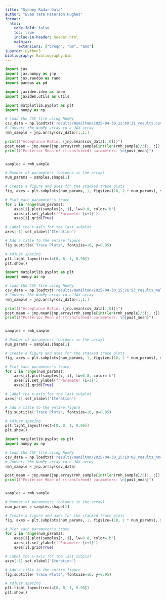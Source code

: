 ```yaml
---
title: "Sydney Radar Data"
author: "Evan Tate Paterson Hughes"
format:
  html:
    code-fold: false
    toc: true
    inclue-in-header: header.html
    mathjax: 
      extensions: ["breqn", "bm", "ams"]
jupyter: python3
bibliography: Bibliography.bib
---
```




```python
import jax
import jax.numpy as jnp
import jax.random as rand
import pandas as pd

import jaxidem.idem as idem
import jaxidem.utils as utils
```

```python
import matplotlib.pyplot as plt
import numpy as np

# Load the CSV file using NumPy
csv_data = np.loadtxt('results/Hamilton/2025-04-30_12:40:21_results.csv', delimiter=',')
# Convert the NumPy array to a JAX array
rmh_sample = jnp.array(csv_data)[:,1:]

print(f"Acceptance Ratio: {jnp.mean(csv_data[:,0])}")
post_mean = jnp.mean(jnp.array(rmh_sample[int(len(rmh_sample)/3):, :]), axis=0)
print(f"Posterior Mean of (transformed) parameters: \n{post_mean}")


samples = rmh_sample

# Number of parameters (columns in the array)
num_params = samples.shape[1]

# Create a figure and axes for the stacked trace plots
fig, axes = plt.subplots(num_params, 1, figsize=(10, 2 * num_params), sharex=True)

# Plot each parameter's trace
for i in range(num_params):
    axes[i].plot(samples[:, i], lw=0.8, color='b')
    axes[i].set_ylabel(f'Parameter {i+1}')
    axes[i].grid(True)

# Label the x-axis for the last subplot
axes[-1].set_xlabel('Iteration')

# Add a title to the entire figure
fig.suptitle('Trace Plots', fontsize=16, y=0.95)

# Adjust spacing
plt.tight_layout(rect=[0, 0, 1, 0.96]) 
plt.show()
```


```python
import matplotlib.pyplot as plt
import numpy as np

# Load the CSV file using NumPy
csv_data = np.loadtxt('results/Hamilton/2025-04-30_15:26:53_results_mala.csv', delimiter=',')
# Convert the NumPy array to a JAX array
rmh_sample = jnp.array(csv_data)[:,1:]

print(f"Acceptance Ratio: {jnp.mean(csv_data[:,0])}")
post_mean = jnp.mean(jnp.array(rmh_sample[int(len(rmh_sample)/3):, :]), axis=0)
print(f"Posterior Mean of (transformed) parameters: \n{post_mean}")


samples = rmh_sample

# Number of parameters (columns in the array)
num_params = samples.shape[1]

# Create a figure and axes for the stacked trace plots
fig, axes = plt.subplots(num_params, 1, figsize=(10, 2 * num_params), sharex=True)

# Plot each parameter's trace
for i in range(num_params):
    axes[i].plot(samples[:, i], lw=0.8, color='b')
    axes[i].set_ylabel(f'Parameter {i+1}')
    axes[i].grid(True)

# Label the x-axis for the last subplot
axes[-1].set_xlabel('Iteration')

# Add a title to the entire figure
fig.suptitle('Trace Plots', fontsize=16, y=0.95)

# Adjust spacing
plt.tight_layout(rect=[0, 0, 1, 0.96]) 
plt.show()
```


```python
import matplotlib.pyplot as plt
import numpy as np

# Load the CSV file using NumPy
csv_data = np.loadtxt('results/Hamilton/2025-04-30_15:10:02_results_hmc.csv', delimiter=',')
# Convert the NumPy array to a JAX array
rmh_sample = jnp.array(csv_data)

post_mean = jnp.mean(jnp.array(rmh_sample[int(len(rmh_sample)/3):, :]), axis=0)
print(f"Posterior Mean of (transformed) parameters: \n{post_mean}")


samples = rmh_sample

# Number of parameters (columns in the array)
num_params = samples.shape[1]

# Create a figure and axes for the stacked trace plots
fig, axes = plt.subplots(num_params, 1, figsize=(10, 2 * num_params), sharex=True)

# Plot each parameter's trace
for i in range(num_params):
    axes[i].plot(samples[:, i], lw=0.8, color='b')
    axes[i].set_ylabel(f'Parameter {i+1}')
    axes[i].grid(True)

# Label the x-axis for the last subplot
axes[-1].set_xlabel('Iteration')

# Add a title to the entire figure
fig.suptitle('Trace Plots', fontsize=16, y=0.95)

# Adjust spacing
plt.tight_layout(rect=[0, 0, 1, 0.96]) 
plt.show()
```
